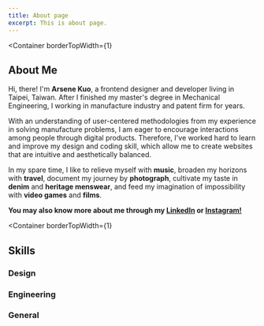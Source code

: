 ```yaml
---
title: About page
excerpt: This is about page.
---
```


<Block 
  src="hero" 
  bg="muted"
  heading="I am Arsene"
  desc="Welcome to my personal website."
  img="portrait.jpg"
/>

<Container
  borderTopWidth={1}
>
  <H2>About Me</H2>
  <P>
    Hi, there! I'm <B>Arsene Kuo</B>, a frontend designer and developer living in Taipei, Taiwan. 
    After I finished my master's degree in Mechanical Engineering,
    I working in manufacture industry and patent firm for years.
  </P>
  <P>
    With an understanding of user-centered methodologies from my experience in solving manufacture problems, 
    I am eager to encourage interactions among people through digital products. 
    Therefore, I've worked hard to learn and improve my design and coding skill, which allow me to create websites that are intuitive and aesthetically balanced.
  </P>
  <P>
    In my spare time, I like to relieve myself with <B>music</B>,
    broaden my horizons with <B>travel</B>, 
    document my journey by <B>photograph</B>,
    cultivate my taste in <B>denim</B> and <B>heritage menswear</B>,
    and feed my imagination of impossibility with <B>video games</B> and <B>films</B>.
  </P>
  <P>
    <B>
      You may also know more about me through my <A href="https://www.linkedin.com/in/yanshengkuo/">LinkedIn</A> or <A href="https://www.instagram.com/arsene_alibi/">Instagram!</A>
    </B>
  </P>
</Container>

<Container
  borderTopWidth={1}
>
  <H2>Skills</H2>
  <Flexbox 
    alignItems="flex-start" my="6" mx="auto"
  >
    <Div px="1" flex="1">
      <H3>Design</H3>
      <Ul px="1">
        <Block src="tag" text="Sketch" />
        <Block src="tag" text="Photoshop" />
        <Block src="tag" text="Figma" />
      </Ul>
    </Div>
    <Div px="1" flex="1">
      <H3>Engineering</H3>
      <Ul px="1">
        <Block src="tag" text="HTML" />
        <Block src="tag" text="CSS" />
        <Block src="tag" text="PHP" />
        <Block src="tag" text="JavaScript" />
        <Block src="tag" text="jQuery" />
        <Block src="tag" text="React" />
        <Block src="tag" text="Redux" />
      </Ul>
    </Div>
  </Flexbox>
  <Flexbox 
    alignItems="flex-start" my="6" mx="auto"
  >
    <Div px="1" flex="1">
      <H3>General</H3>
      <Ul px="1">
        <Block src="tag" text="Web Application" />
        <Block src="tag" text="Interaction Design" />
        <Block src="tag" text="Scrum" />
      </Ul>
    </Div>
  </Flexbox>
</Container>
